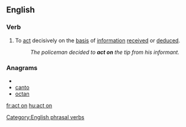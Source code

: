 ==English==

===Verb===
{{infl|en|verb|phrasal verb|head=to [[act]] on}}

# To [[act]] decisively on the [[basis]] of [[information]] [[receive]]d or [[deduce]]d.
#: ''The policeman decided to '''act on''' the tip from his informant.''

===Anagrams===
* {{alphagram|acnot}}
* [[canto#English|canto]]
* [[octan#English|octan]]


[[Category:English phrasal verbs]]

[[fr:act on]]
[[hu:act on]]